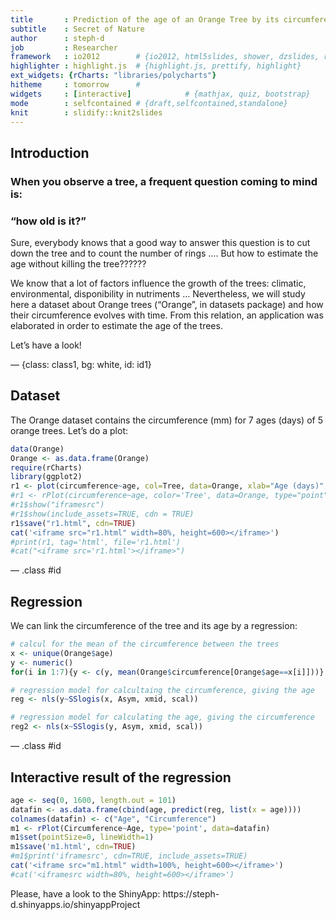 ```yaml
---
title       : Prediction of the age of an Orange Tree by its circumference
subtitle    : Secret of Nature
author      : steph-d
job         : Researcher
framework   : io2012        # {io2012, html5slides, shower, dzslides, revealjs...}
highlighter : highlight.js  # {highlight.js, prettify, highlight}
ext_widgets: {rCharts: "libraries/polycharts"}
hitheme     : tomorrow      # 
widgets     : [interactive]            # {mathjax, quiz, bootstrap}
mode        : selfcontained # {draft,selfcontained,standalone}
knit        : slidify::knit2slides
---
```


## Introduction

### When you observe a tree, a frequent question coming to mind is:    
### "how old is it?"
   
    
Sure, everybody knows that a good way to answer this question is to cut down the tree and to count the number of rings .... But how to estimate the age without killing the tree??????
   
      
We know that a lot of factors influence the growth of the trees: climatic, environmental, disponibility in nutriments ... Nevertheless, we will study here a dataset about Orange trees ("Orange", in datasets package) and how their circumference evolves with time. From this relation, an application was elaborated in order to estimate the age of the trees.
    
       
Let's have a look!

--- {class: class1, bg: white, id: id1}

## Dataset

The Orange dataset contains the circumference (mm) for 7 ages (days) of 5 orange trees. Let's do a plot:   
```r
data(Orange)
Orange <- as.data.frame(Orange)
require(rCharts)
library(ggplot2)
r1 <- plot(circumference~age, col=Tree, data=Orange, xlab="Age (days)", ylab="Circumference (mm)")
#r1 <- rPlot(circumference~age, color='Tree', data=Orange, type="point")
#r1$show("iframesrc")
#r1$show(include_assets=TRUE, cdn = TRUE)
r1$save("r1.html", cdn=TRUE)
cat('<iframe src="r1.html" width=80%, height=600></iframe>')
#print(r1, tag='html', file='r1.html')
#cat("<iframe src='r1.html'></iframe>")
```

--- .class #id

## Regression

We can link the circumference of the tree and its age by a regression:

```r
# calcul for the mean of the circumference between the trees
x <- unique(Orange$age)
y <- numeric()
for(i in 1:7){y <- c(y, mean(Orange$circumference[Orange$age==x[i]]))}

# regression model for calcultaing the circumference, giving the age
reg <- nls(y~SSlogis(x, Asym, xmid, scal))

# regression model for calculating the age, giving the circumference
reg2 <- nls(x~SSlogis(y, Asym, xmid, scal))

```

--- .class #id

## Interactive result of the regression

```r
age <- seq(0, 1600, length.out = 101)
datafin <- as.data.frame(cbind(age, predict(reg, list(x = age))))
colnames(datafin) <- c("Age", "Circumference")
m1 <- rPlot(Circumference~Age, type='point', data=datafin)
m1$set(pointSize=0, lineWidth=1)
m1$save('m1.html', cdn=TRUE)
#m1$print('iframesrc', cdn=TRUE, include_assets=TRUE)
cat('<iframe src="m1.html" width=100%, height=600></iframe>')
#cat('<iframesrc width=80%, height=600></iframe>')
```

Please, have a look to the ShinyApp: 
https://steph-d.shinyapps.io/shinyappProject
